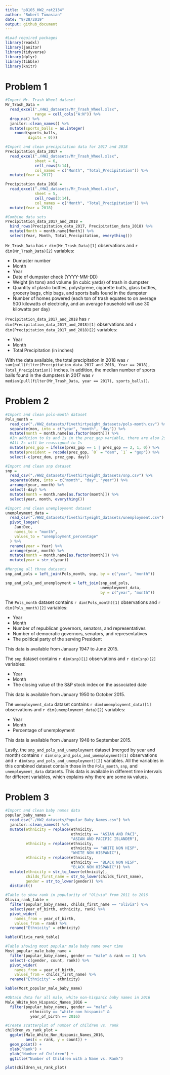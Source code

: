 ```yaml
---
title: "p8105_HW2_rat2134"
author: "Robert Tumasian"
date: "9/28/2019"
output: github_document
---
```


```r
#Load required packages
library(readxl)
library(janitor)
library(tidyverse)
library(dplyr)
library(tibble)
library(knitr)
```

# Problem 1
```r
#Import Mr. Trash Wheel dataset 
Mr_Trash_Data = 
  read_excel("./HW2_datasets/Mr_Trash_Wheel.xlsx",
             range = cell_cols("A:N")) %>%
  drop_na() %>%
  janitor::clean_names() %>%
  mutate(sports_balls = as.integer(
    round(sports_balls, 
          digits = 0)))
```

```r
#Import and clean precipitation data for 2017 and 2018
Precipitation_data_2017 =
  read_excel("./HW2_datasets/Mr_Trash_Wheel.xlsx",
             sheet = 6,
             cell_rows(3:14),
             col_names = c("Month", "Total_Precipitation")) %>%
  mutate(Year = 2017)

Precipitation_data_2018 =
  read_excel("./HW2_datasets/Mr_Trash_Wheel.xlsx",
             sheet = 5,
             cell_rows(3:14),
             col_names = c("Month", "Total_Precipitation")) %>%
  mutate(Year = 2018)

#Combine data sets
Precipitation_data_2017_and_2018 = 
  bind_rows(Precipitation_data_2017, Precipitation_data_2018) %>%
  mutate(Month = month.name[Month]) %>%
  select(Year, Month, Total_Precipitation, everything())
```

`Mr_Trash_Data` has `r dim(Mr_Trash_Data)[1]` observations and `r dim(Mr_Trash_Data)[2]` variables:

* Dumpster number
* Month
* Year
* Date of dumpster check (YYYY-MM-DD)
* Weight (in tons) and volume (in cubic yards) of trash in dumpster
* Quantity of plastic bottles, polystyrene, cigarette butts, glass bottles, grocery bags, chip bags, and sports balls found in the dumpster
* Number of homes powered (each ton of trash equates to on average 500 kilowatts of electricity, and an average household will use 30 kilowatts per day)

`Precipitation_data_2017_and_2018` has `r dim(Precipitation_data_2017_and_2018)[1]` observations and `r dim(Precipitation_data_2017_and_2018)[2]` variables:

* Year
* Month
* Total Precipitation (in inches)

With the data available, the total precipitation in 2018 was `r sum(pull(filter(Precipitation_data_2017_and_2018, Year == 2018), Total_Precipitation))` inches. In addition, the median number of sports balls found in the dumpsters in 2017 was `r median(pull(filter(Mr_Trash_Data, year == 2017), sports_balls))`.

# Problem 2
```r
#Import and clean pols-month dataset
Pols_month = 
  read_csv("./HW2_datasets/fivethirtyeight_datasets/pols-month.csv") %>%
  separate(mon, into = c("year", "month", "day")) %>%
  mutate(month = month.name[as.factor(month)]) %>%
  #In addition to 0s and 1s in the prez_gop variable, there are also 2s
  #All 2s will be reassigned to 1s
  mutate(prez_gop = ifelse(prez_gop == 1 | prez_gop == 2, 1, 0)) %>%
  mutate(president = recode(prez_gop, `0` = "dem", `1` = "gop")) %>%
  select(-c(prez_dem, prez_gop, day))
```

```r
#Import and clean snp dataset
snp =
  read_csv("./HW2_datasets/fivethirtyeight_datasets/snp.csv") %>%
  separate(date, into = c("month", "day", "year")) %>%
  arrange(year, month) %>%
  select(-day) %>%
  mutate(month = month.name[as.factor(month)]) %>%
  select(year, month, everything())
```

```r
#Import and clean unemployment dataset
unemployment_data = 
  read_csv("./HW2_datasets/fivethirtyeight_datasets/unemployment.csv") %>%
  pivot_longer(
    Jan:Dec,
    names_to = "month",
    values_to = "unemployment_percentage"
  ) %>%
  rename(year = Year) %>%
  arrange(year, month) %>%
  mutate(month = month.name[as.factor(month)]) %>%
  mutate(year = str_c(year))
```

```r
#Merging all three datasets
snp_and_pols = left_join(Pols_month, snp, by = c("year", "month"))

snp_and_pols_and_unemployment = left_join(snp_and_pols, 
                                          unemployment_data, 
                                          by = c("year", "month"))
```

The `Pols_month` dataset contains `r dim(Pols_month)[1]` observations and `r dim(Pols_month)[2]` variables:

* Year
* Month
* Number of republican governors, senators, and representatives
* Number of democratic governors, senators, and representatives
* The political party of the serving President

This data is available from January 1947 to June 2015.

The `snp` dataset contains `r dim(snp)[1]` observations and `r dim(snp)[2]` variables:

* Year
* Month
* The closing value of the S&P stock index on the associated date

This data is available from January 1950 to October 2015.

The `unemployment_data` dataset contains `r dim(unemployment_data)[1]` observations and `r dim(unemployment_data)[2]` variables:

* Year
* Month
* Percentage of unemployment

This data is available from January 1948 to September 2015.

Lastly, the `snp_and_pols_and_unemployment` dataset (merged by year and month) contains `r dim(snp_and_pols_and_unemployment)[1]` observations and `r dim(snp_and_pols_and_unemployment)[2]` variables. All the variables in this combined dataset contain those in the `Pols_month`, `snp`, and `unemployment_data` datasets. This data is available in different time intervals for different variables, which explains why there are some `NA` values.

# Problem 3
```r
#Import and clean baby names data
popular_baby_names = 
  read_csv("./HW2_datasets/Popular_Baby_Names.csv") %>%
  janitor::clean_names() %>%
  mutate(ethnicity = replace(ethnicity, 
                             ethnicity == "ASIAN AND PACI", 
                             "ASIAN AND PACIFIC ISLANDER"),
         ethnicity = replace(ethnicity, 
                             ethnicity == "WHITE NON HISP", 
                             "WHITE NON HISPANIC"),
         ethnicity = replace(ethnicity, 
                             ethnicity == "BLACK NON HISP", 
                             "BLACK NON HISPANIC")) %>%
  mutate(ethnicity = str_to_lower(ethnicity),
         childs_first_name = str_to_lower(childs_first_name),
         gender = str_to_lower(gender)) %>%
  distinct()
```

```r
#Table to show rank in popularity of "Olivia" from 2011 to 2016
Olivia_rank_table = 
  filter(popular_baby_names, childs_first_name == "olivia") %>%
  select(year_of_birth, ethnicity, rank) %>%
  pivot_wider(
    names_from = year_of_birth,
    values_from = rank) %>%
  rename("Ethnicity" = ethnicity)

kable(Olivia_rank_table)
```

```r
#Table showing most popular male baby name over time
Most_popular_male_baby_name = 
  filter(popular_baby_names, gender == "male" & rank == 1) %>%
  select(-c(gender, count, rank)) %>%
  pivot_wider(
    names_from = year_of_birth,
    values_from = childs_first_name) %>%
  rename("Ethnicity" = ethnicity)

kable(Most_popular_male_baby_name)
```

```r
#Obtain data for all male, white non-hispanic baby names in 2016
Male_White_Non_Hispanic_Names_2016 = 
  filter(popular_baby_names, gender == "male" & 
           ethnicity == "white non hispanic" &
           year_of_birth == 2016)

#Create scatterplot of number of children vs. rank
children_vs_rank_plot = 
  ggplot(Male_White_Non_Hispanic_Names_2016, 
         aes(x = rank, y = count)) +
  geom_point() +
  xlab("Rank") +
  ylab("Number of Children") +
  ggtitle("Number of Children with a Name vs. Rank")

plot(children_vs_rank_plot)
```